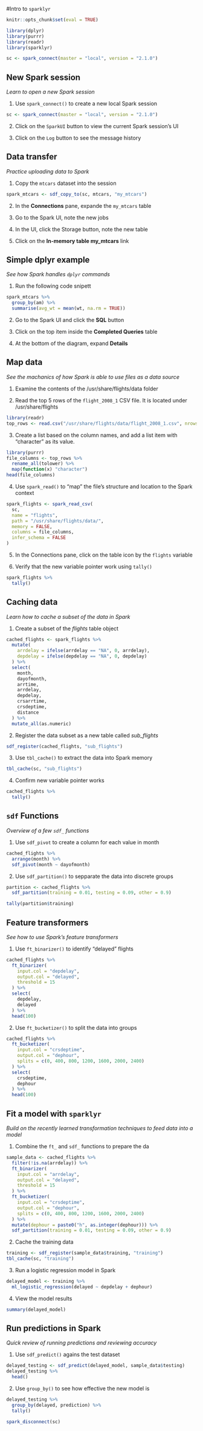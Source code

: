 #Intro to `sparklyr`

```r
knitr::opts_chunk$set(eval = TRUE)
```

```r

library(dplyr)
library(purrr)
library(readr)
library(sparklyr)

sc <- spark_connect(master = "local", version = "2.1.0")
```

## New Spark session
*Learn to open a new Spark session*

1. Use `spark_connect()` to create a new local Spark session
```r
sc <- spark_connect(master = "local", version = "2.1.0")
```

2. Click on the `SparkUI` button to view the current Spark session's UI

3. Click on the `Log` button to see the message history

## Data transfer
*Practice uploading data to Spark*

1. Copy the `mtcars` dataset into the session
```r
spark_mtcars <- sdf_copy_to(sc, mtcars, "my_mtcars")
```

2. In the **Connections** pane, expande the `my_mtcars` table

3. Go to the Spark UI, note the new jobs

4. In the UI, click the Storage button, note the new table

5. Click on the **In-memory table my_mtcars** link

## Simple dplyr example
*See how Spark handles `dplyr` commands*

1. Run the following code snipett
```r
spark_mtcars %>%
  group_by(am) %>%
  summarise(avg_wt = mean(wt, na.rm = TRUE))
```

2. Go to the Spark UI and click the **SQL** button 

3. Click on the top item inside the **Completed Queries** table

4. At the bottom of the diagram, expand **Details**

## Map data
*See the machanics of how Spark is able to use files as a data source*

1. Examine the contents of the /usr/share/flights/data folder

2. Read the top 5 rows of the `flight_2008_1` CSV file.  It is located under /usr/share/flights
```r
library(readr)
top_rows <- read.csv("/usr/share/flights/data/flight_2008_1.csv", nrows = 5)
```

3. Create a list based on the column names, and add a list item with "character" as its value.
```r
library(purrr)
file_columns <- top_rows %>%
  rename_all(tolower) %>%
  map(function(x) "character")
head(file_columns)
```

4. Use `spark_read()` to "map" the file's structure and location to the Spark context
```r
spark_flights <- spark_read_csv(
  sc,
  name = "flights",
  path = "/usr/share/flights/data/",
  memory = FALSE,
  columns = file_columns,
  infer_schema = FALSE
)
```

5. In the Connections pane, click on the table icon by the `flights` variable

6. Verify that the new variable pointer work using `tally()`
```r
spark_flights %>%
  tally()
```

## Caching data
*Learn how to cache a subset of the data in Spark*

1. Create a subset of the *flights* table object
```r
cached_flights <- spark_flights %>%
  mutate(
    arrdelay = ifelse(arrdelay == "NA", 0, arrdelay),
    depdelay = ifelse(depdelay == "NA", 0, depdelay)
  ) %>%
  select(
    month,
    dayofmonth,
    arrtime,
    arrdelay,
    depdelay,
    crsarrtime,
    crsdeptime,
    distance
  ) %>%
  mutate_all(as.numeric)
```

2. Register the data subset as a new table called *sub_flights*
```r
sdf_register(cached_flights, "sub_flights")
```

3. Use `tbl_cache()` to extract the data into Spark memory
```r
tbl_cache(sc, "sub_flights")
```

4. Confirm new variable pointer works
```r
cached_flights %>%
  tally()
```

## `sdf` Functions
*Overview of a few `sdf_` functions*

1. Use `sdf_pivot` to create a column for each value in month
```r
cached_flights %>%
  arrange(month) %>%
  sdf_pivot(month ~ dayofmonth)
```

2. Use `sdf_partition()` to sepparate the data into discrete groups
```r
partition <- cached_flights %>%
  sdf_partition(training = 0.01, testing = 0.09, other = 0.9)

tally(partition$training)
```

## Feature transformers
*See how to use Spark's feature transformers*

1. Use `ft_binarizer()` to identify "delayed" flights
```r
cached_flights %>%
  ft_binarizer(
    input.col = "depdelay",
    output.col = "delayed",
    threshold = 15
  ) %>%
  select(
    depdelay,
    delayed
  ) %>%
  head(100)
```

2. Use `ft_bucketizer()` to split the data into groups
```r
cached_flights %>%
  ft_bucketizer(
    input.col = "crsdeptime",
    output.col = "dephour",
    splits = c(0, 400, 800, 1200, 1600, 2000, 2400)
  ) %>%
  select(
    crsdeptime,
    dephour
  ) %>%
  head(100)
```

## Fit a model with `sparklyr`
*Build on the recently learned transformation techniques to feed data into a model*

1. Combine the `ft_` and `sdf_` functions to prepare the da
```r
sample_data <- cached_flights %>%
  filter(!is.na(arrdelay)) %>%
  ft_binarizer(
    input.col = "arrdelay",
    output.col = "delayed",
    threshold = 15
  ) %>%
  ft_bucketizer(
    input.col = "crsdeptime",
    output.col = "dephour",
    splits = c(0, 400, 800, 1200, 1600, 2000, 2400)
  ) %>%
  mutate(dephour = paste0("h", as.integer(dephour))) %>%
  sdf_partition(training = 0.01, testing = 0.09, other = 0.9)
```

2. Cache the training data
```r
training <- sdf_register(sample_data$training, "training")
tbl_cache(sc, "training")

```

3. Run a logistic regression model in Spark
```r
delayed_model <- training %>%
  ml_logistic_regression(delayed ~ depdelay + dephour)
```

4. View the model results
```r
summary(delayed_model)
```

## Run predictions in Spark
*Quick review of running predictions and reviewing accuracy*

1. Use `sdf_predict()` agains the test dataset
```r
delayed_testing <- sdf_predict(delayed_model, sample_data$testing)
delayed_testing %>%
  head()
```

2. Use `group_by()` to see how effective the new model is
```r
delayed_testing %>%
  group_by(delayed, prediction) %>%
  tally()
```

```r
spark_disconnect(sc)
```

